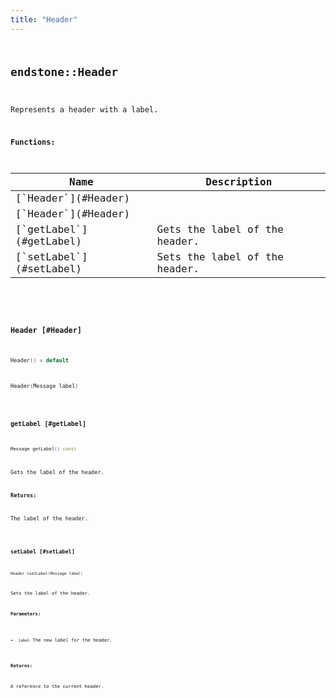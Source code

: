 ```yaml
---
title: "Header"
---
```


## <code className="doc-symbol doc-symbol-class"/> endstone::Header

Represents a header with a label.


















**Functions:**

<table>
<thead>
   <tr>
      <th>Name</th>
      <th>Description</th>
   </tr>
</thead>
<tbody>
<tr key="classendstone_1_1_header_1aceac5ab5dccb454e4e6a3c1c601cc291">
    <td>[`Header`](#Header)</td>
    <td></td>
</tr>
<tr key="classendstone_1_1_header_1afc892cb3df129426d1ec2f8e6f51874a">
    <td>[`Header`](#Header)</td>
    <td></td>
</tr>
<tr key="classendstone_1_1_header_1a7fbe4814c5ff46425f28d46fc89e7042">
    <td>[`getLabel`](#getLabel)</td>
    <td>Gets the label of the header.</td>
</tr>
<tr key="classendstone_1_1_header_1a4fe365b58872e118382981c82f925742">
    <td>[`setLabel`](#setLabel)</td>
    <td>Sets the label of the header.</td>
</tr>
</tbody>
</table>

### <code className="doc-symbol doc-symbol-function"/> Header [#Header]



```cpp
Header() = default
```

```cpp
Header(Message label)
```
### <code className="doc-symbol doc-symbol-function"/> getLabel [#getLabel]

```cpp
Message getLabel() const
```

Gets the label of the header.





**Returns:**

The label of the header. 





        
### <code className="doc-symbol doc-symbol-function"/> setLabel [#setLabel]

```cpp
Header &setLabel(Message label)
```

Sets the label of the header.





**Parameters:**


* `label` The new label for the header. 



**Returns:**

A reference to the current header. 





        
